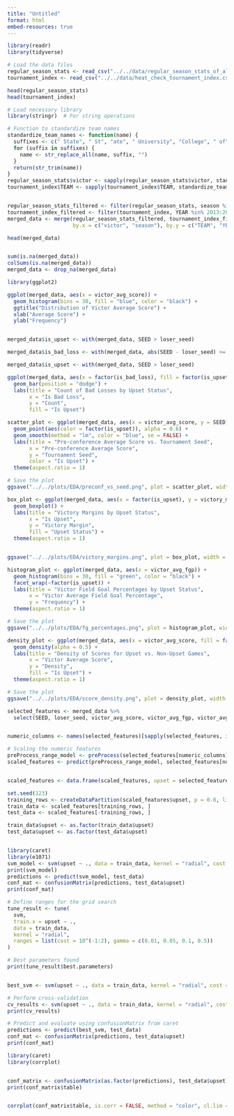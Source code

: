 ```yaml
---
title: "Untitled"
format: html
embed-resources: true
---
```


```r

library(readr)
library(tidyverse)

# Load the data files
regular_season_stats <- read_csv("../../data/regular_season_stats_of_all_tournament_team_matchups_2007_2019.csv")
tournament_index <- read_csv("../../data/heat_check_tournament_index.csv")

head(regular_season_stats)
head(tournament_index)
```


```r
# Load necessary library
library(stringr)  # For string operations

# Function to standardize team names
standardize_team_names <- function(name) {
  suffixes <- c(" State", " St", "ate", " University", "College", " of")
  for (suffix in suffixes) {
    name <- str_replace_all(name, suffix, "")
  }
  return(str_trim(name))
}
regular_season_stats$victor <- sapply(regular_season_stats$victor, standardize_team_names)
tournament_index$TEAM <- sapply(tournament_index$TEAM, standardize_team_names)


regular_season_stats_filtered <- filter(regular_season_stats, season %in% 2013:2019)
tournament_index_filtered <- filter(tournament_index, YEAR %in% 2013:2019)
merged_data <- merge(regular_season_stats_filtered, tournament_index_filtered, 
                     by.x = c("victor", "season"), by.y = c("TEAM", "YEAR"), all = TRUE)

head(merged_data)



```

```r
sum(is.na(merged_data))
colSums(is.na(merged_data))
merged_data <- drop_na(merged_data)
```

```r

library(ggplot2)  

ggplot(merged_data, aes(x = victor_avg_score)) +
  geom_histogram(bins = 30, fill = "blue", color = "black") +
  ggtitle("Distribution of Victor Average Score") +
  xlab("Average Score") +
  ylab("Frequency")


merged_data$is_upset <- with(merged_data, SEED > loser_seed)

merged_data$is_bad_loss <- with(merged_data, abs(SEED - loser_seed) >= 5)

merged_data$is_upset <- with(merged_data, SEED > loser_seed)

ggplot(merged_data, aes(x = factor(is_bad_loss), fill = factor(is_upset))) +
  geom_bar(position = "dodge") +
  labs(title = "Count of Bad Losses by Upset Status",
       x = "Is Bad Loss",
       y = "Count",
       fill = "Is Upset")
```
```r

scatter_plot <- ggplot(merged_data, aes(x = victor_avg_score, y = SEED)) +
  geom_point(aes(color = factor(is_upset)), alpha = 0.6) +
  geom_smooth(method = "lm", color = "blue", se = FALSE) +
  labs(title = "Pre-conference Average Score vs. Tournament Seed",
       x = "Pre-conference Average Score",
       y = "Tournament Seed",
       color = "Is Upset") +
  theme(aspect.ratio = 1)

# Save the plot
ggsave("../../plots/EDA/preconf_vs_seed.png", plot = scatter_plot, width = 5, height = 5, dpi = 300)

```

```r

box_plot <- ggplot(merged_data, aes(x = factor(is_upset), y = victory_margin, fill = factor(is_upset))) +
  geom_boxplot() +
  labs(title = "Victory Margins by Upset Status",
       x = "Is Upset",
       y = "Victory Margin",
       fill = "Upset Status") +
  theme(aspect.ratio = 1)


ggsave("../../plots/EDA/victory_margins.png", plot = box_plot, width = 5, height = 5, dpi = 300)


```

```r

histogram_plot <- ggplot(merged_data, aes(x = victor_avg_fgp)) +
  geom_histogram(bins = 30, fill = "green", color = "black") +
  facet_wrap(~factor(is_upset)) +
  labs(title = "Victor Field Goal Percentages by Upset Status",
       x = "Victor Average Field Goal Percentage",
       y = "Frequency") +
  theme(aspect.ratio = 1)

# Save the plot
ggsave("../../plots/EDA/fg_percentages.png", plot = histogram_plot, width = 5, height = 5, dpi = 300)


```

```r

density_plot <- ggplot(merged_data, aes(x = victor_avg_score, fill = factor(is_upset))) +
  geom_density(alpha = 0.5) +
  labs(title = "Density of Scores for Upset vs. Non-Upset Games",
       x = "Victor Average Score",
       y = "Density",
       fill = "Is Upset") +
  theme(aspect.ratio = 1)

# Save the plot
ggsave("../../plots/EDA/score_density.png", plot = density_plot, width = 5, height = 5, dpi = 300)

```

```r

selected_features <- merged_data %>%
  select(SEED, loser_seed, victor_avg_score, victor_avg_fgp, victor_avg_fta, victory_margin, upset)


numeric_columns <- names(selected_features)[sapply(selected_features, is.numeric) & names(selected_features) != "upset"]

# Scaling the numeric features
preProcess_range_model <- preProcess(selected_features[numeric_columns], method = c("center", "scale"))
scaled_features <- predict(preProcess_range_model, selected_features[numeric_columns])


scaled_features <- data.frame(scaled_features, upset = selected_features$upset)

set.seed(123)
training_rows <- createDataPartition(scaled_features$upset, p = 0.8, list = FALSE)
train_data <- scaled_features[training_rows, ]
test_data <- scaled_features[-training_rows, ]

train_data$upset <- as.factor(train_data$upset)
test_data$upset <- as.factor(test_data$upset)



```

```r
library(caret)
library(e1071)
svm_model <- svm(upset ~ ., data = train_data, kernel = "radial", cost = 1, gamma = 0.5)
print(svm_model)
predictions <- predict(svm_model, test_data)
conf_mat <- confusionMatrix(predictions, test_data$upset)
print(conf_mat)


```

```r
# Define ranges for the grid search
tune_result <- tune(
  svm, 
  train.x = upset ~ ., 
  data = train_data,
  kernel = "radial",
  ranges = list(cost = 10^(-1:2), gamma = c(0.01, 0.05, 0.1, 0.5))
)

# Best parameters found
print(tune_result$best.parameters)


best_svm <- svm(upset ~ ., data = train_data, kernel = "radial", cost = tune_result$best.parameters$cost, gamma = tune_result$best.parameters$gamma)
```

```r
# Perform cross-validation
cv_results <- svm(upset ~ ., data = train_data, kernel = "radial", cost = tune_result$best.parameters$cost, gamma = tune_result$best.parameters$gamma, cross = 10)
print(cv_results)

```

```r
# Predict and evaluate using confusionMatrix from caret
predictions <- predict(best_svm, test_data)
conf_mat <- confusionMatrix(predictions, test_data$upset)
print(conf_mat)

```

```r

library(caret)
library(corrplot)


conf_matrix <- confusionMatrix(as.factor(predictions), test_data$upset)
print(conf_matrix$table)


corrplot(conf_matrix$table, is.corr = FALSE, method = "color", cl.lim = c(0, max(conf_matrix$table)), type = "upper", tl.col = "black", tl.srt = 45, addCoef.col = "black", title = "Confusion Matrix", mar = c(0,0,1,0))


```

